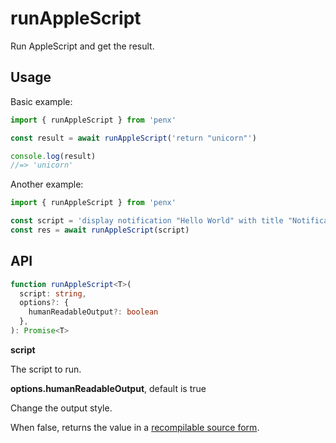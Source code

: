 # runAppleScript

Run AppleScript and get the result.

## Usage

Basic example:

```ts
import { runAppleScript } from 'penx'

const result = await runAppleScript('return "unicorn"')

console.log(result)
//=> 'unicorn'
```

Another example:

```ts
import { runAppleScript } from 'penx'

const script = 'display notification "Hello World" with title "Notification"'
const res = await runAppleScript(script)
```

## API

```ts
function runAppleScript<T>(
  script: string,
  options?: {
    humanReadableOutput?: boolean
  },
): Promise<T>
```

**script**

The script to run.

**options.humanReadableOutput**, default is true

Change the output style.

When false, returns the value in a [recompilable source form](https://ss64.com/mac/osascript.html).
